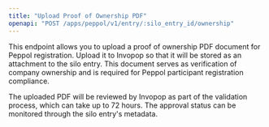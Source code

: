 ```yaml
---
title: "Upload Proof of Ownership PDF"
openapi: "POST /apps/peppol/v1/entry/:silo_entry_id/ownership"
---
```


This endpoint allows you to upload a proof of ownership PDF document for Peppol registration. Upload it to Invopop so that it will be stored as an attachment to the silo entry. This document serves as verification of company ownership and is required for Peppol participant registration compliance.

The uploaded PDF will be reviewed by Invopop as part of the validation process, which can take up to 72 hours. The approval status can be monitored through the silo entry's metadata.
